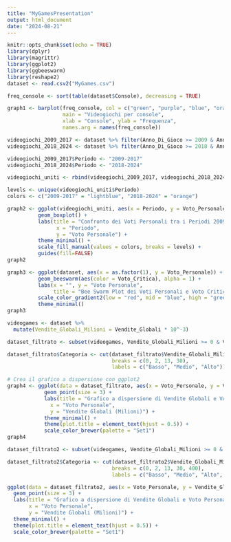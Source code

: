 ---
title: "MyGamesPresentation"
output: html_document
date: "2024-08-21"
---

```{r setup, include=FALSE}
knitr::opts_chunk$set(echo = TRUE)
library(dplyr)
library(magrittr)
library(ggplot2)
library(ggbeeswarm)
library(reshape2)
dataset <- read.csv2("MyGames.csv")
```


```{r graph1}
freq_console <- sort(table(dataset$Console), decreasing = TRUE)

graph1 <- barplot(freq_console, col = c("green", "purple", "blue", "orange", "lightblue", "grey"), 
                  main = "Videogiochi per console", 
                  xlab = "Console", ylab = "Frequenza", 
                  names.arg = names(freq_console))
```


```{r graph2}
videogiochi_2009_2017 <- dataset %>% filter(Anno_Di_Gioco >= 2009 & Anno_Di_Gioco < 2018)
videogiochi_2018_2024 <- dataset %>% filter(Anno_Di_Gioco >= 2018 & Anno_Di_Gioco <= 2024)

videogiochi_2009_2017$Periodo <- "2009-2017"
videogiochi_2018_2024$Periodo <- "2018-2024"

videogiochi_uniti <- rbind(videogiochi_2009_2017, videogiochi_2018_2024)

levels <- unique(videogiochi_uniti$Periodo)
colors <- c("2009-2017" = "lightblue", "2018-2024" = "orange")

graph2 <- ggplot(videogiochi_uniti, aes(x = Periodo, y = Voto_Personale, fill = Periodo)) +
          geom_boxplot() +
          labs(title = "Confronto dei Voti Personali tra i Periodi 2009-2017 e 2018-2024",
                x = "Periodo",
                y = "Voto Personale") +
          theme_minimal() +
          scale_fill_manual(values = colors, breaks = levels) +
          guides(fill=FALSE)
graph2
```

```{r graph3}
graph3 <- ggplot(dataset, aes(x = as.factor(1), y = Voto_Personale)) +
          geom_beeswarm(aes(color = Voto_Critica), alpha = 1) +
          labs(x = "", y = "Voto Personale", 
               title = "Bee Swarm Plot dei Voti Personali e Voto Critica")+         
          scale_color_gradient2(low = "red", mid = "blue", high = "green", midpoint = 6.5) +
          theme_minimal()
graph3
```
```{r graph4}
videogames <- dataset %>%
  mutate(Vendite_Globali_Milioni = Vendite_Globali * 10^-3)

dataset_filtrato <- subset(videogames, Vendite_Globali_Milioni >= 0 & Vendite_Globali_Milioni <= 30)

dataset_filtrato$Categoria <- cut(dataset_filtrato$Vendite_Globali_Milioni, 
                                  breaks = c(0, 2, 13, 30), 
                                  labels = c("Basso", "Medio", "Alto"))

# Crea il grafico a dispersione con ggplot2
graph4 <- ggplot(data = dataset_filtrato, aes(x = Voto_Personale, y = Vendite_Globali_Milioni, color = Categoria)) +
            geom_point(size = 3) +
            labs(title = "Grafico a dispersione di Vendite Globali e Voto Personale",
              x = "Voto Personale",
              y = "Vendite Globali (Milioni)") +
            theme_minimal() +
            theme(plot.title = element_text(hjust = 0.5)) +
            scale_color_brewer(palette = "Set1")
graph4
```
```{r graph4 esteso}
dataset_filtrato2 <- subset(videogames, Vendite_Globali_Milioni >= 0 & Vendite_Globali_Milioni <= 400)

dataset_filtrato2$Categoria <- cut(dataset_filtrato2$Vendite_Globali_Milioni, 
                                  breaks = c(0, 2, 13, 30, 400), 
                                  labels = c("Basso", "Medio", "Alto", "Top"))

ggplot(data = dataset_filtrato2, aes(x = Voto_Personale, y = Vendite_Globali_Milioni, color = Categoria)) +
  geom_point(size = 3) +
  labs(title = "Grafico a dispersione di Vendite Globali e Voto Personale",
       x = "Voto Personale",
       y = "Vendite Globali (Milioni)") +
  theme_minimal() +
  theme(plot.title = element_text(hjust = 0.5)) +
  scale_color_brewer(palette = "Set1")
```